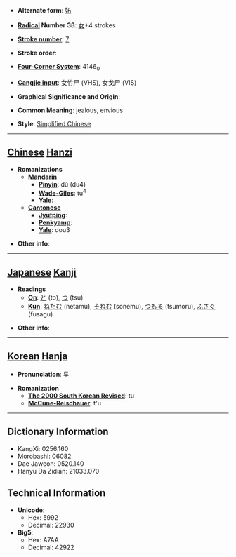 * '''Alternate form''': [[妬]]

* '''[[Wiktionary:Chinese radical index| Radical]] Number 38''': [[Wiktionary:Chinese radical index 女|女]]+4 strokes

* '''[[Wiktionary:Chinese total strokes index|Stroke number]]''': [[Wiktionary:Chinese total strokes index 7|7]]

* '''Stroke order''': 

* '''[[Wiktionary:Chinese four corner index|Four-Corner System]]''': 4146<sub>0</sub>

* '''[[Wiktionary:Chinese Cangjie index|Cangjie input]]''': 女竹尸 (VHS), 女戈尸 (VIS)

* '''Graphical Significance and Origin''': 

* '''Common Meaning''': jealous, envious

* '''Style''': [[Simplified Chinese]] 

----

== [[Chinese]] [[Hanzi]] ==

* '''Romanizations'''
** '''[[Mandarin]]'''
*** '''[[Pinyin]]''': dù (du4)
*** '''[[Wade-Giles]]''': tu<sup>4</sup>
*** '''[[Yale]]''': 
** '''[[Cantonese]]'''
*** '''[[Jyutping]]''':
*** '''[[Penkyamp]]''': 
*** '''[[Yale]]''': dou3

* '''Other info''': 

----

== [[Japanese]] [[Kanji]] ==

* '''Readings'''
** '''[[On]]''': [[と]] (to), [[つ]] (tsu)
** '''[[Kun]]''': [[ねたむ]] (netamu), [[そねむ]] (sonemu), [[つもる]] (tsumoru), [[ふさぐ]] (fusagu)

* '''Other info''':  

----

== [[Korean]] [[Hanja]] ==

* '''Pronunciation''': 투

* '''Romanization'''
** '''[[The 2000 South Korean Revised Romanization|The 2000 South Korean Revised]]''': tu
** '''[[McCune-Reischauer]]''': t'u

----

== Dictionary Information ==

* KangXi: 0256.160
* Morobashi: 06082
* Dae Jaweon: 0520.140
* Hanyu Da Zidian: 21033.070

== Technical Information ==

* '''Unicode''':
** Hex: 5992
** Decimal: 22930
* '''Big5''':
** Hex: A7AA
** Decimal: 42922